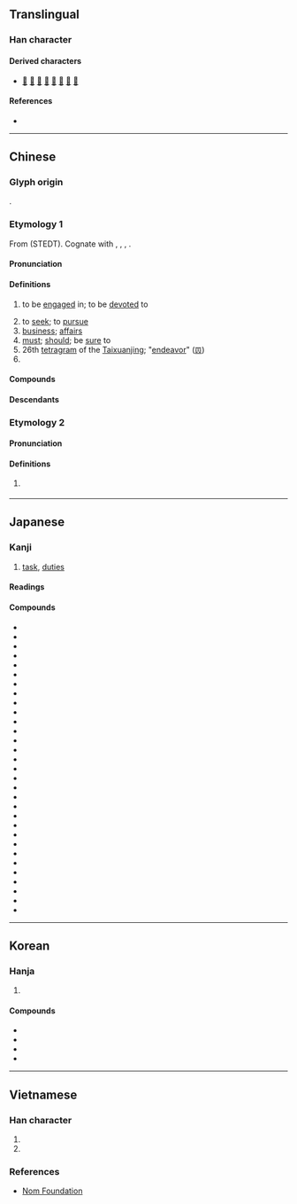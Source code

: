 {{also|务}}
{{character info}}
==Translingual==

===Han character===
{{Han char|rn=19|rad=力|as=09|sn=11|four=18227|canj=NHHES,NHOKS|ids=⿰矛务}}

====Derived characters====
* [[𥊦]] [[奦]] [[㜈]] [[熃]] [[䥐]] [[䳱]] [[蓩]] [[霧]]

====References====
* {{Han ref|kx=0148.200|dkj=02394|dj=0334.040|hdz=42765.090|uh=52D9|ud=21209|bh=B0C8|bd=45256}}

----

==Chinese==
{{zh-forms|s=务}}

===Glyph origin===
{{Han etym}}
{{Han compound|敄|力|c1=p|c2=s|t2=strength|ls=psc}}.

===Etymology 1===
From {{inh|zh|sit-pro|*mow||to work; to move}} (STEDT). Cognate with {{och-l|懋|to strive}}, {{cog|grt|mo||to move}}, {{cog|kac|'''mu''' ⪤ ə '''mu'''||work; labor}}, {{cog|my|မူ||to pursue some course of action; to act}}.

====Pronunciation====
{{zh-pron
|m=wù
|m-s=
|c=mou6
|c-t=
|g=
|h=pfs=vu;gd=vu4
|j=
|mb=
|md=ô
|mn=bū
|mn-t=bhu6
|w=3vu
|x=
|mc=y
|oc=y
|cat=v,n,adv,pn
}}

====Definitions====
{{zh-hanzi}}

# to be [[engaged]] in; to be [[devoted]] to
#: {{zh-x|服務|service}}
# to [[seek]]; to [[pursue]]
# [[business]]; [[affairs]]
# [[must]]; [[should]]; be [[sure]] to
# 26th [[tetragram]] of the [[Taixuanjing]]; "[[endeavor]]" ([[𝌟]])
# {{surname|zh}}

====Compounds====
{{zh-der|內務|務農|務頭|公務|實務|工業服務|務實|不務正業|單務契約|勞務|勞務出口|務求|告知義務|不知務|務期|不達時務|務本|務力|務腳|司務|上線服務|商務仲裁|不知世務|務實去華|債務|債務人|務必|務外|任務|國務總理|勤務召集|不識時務|就業服務|急務|務實生理|務本抑末|公義務|徇務|國務院|劇務|商務|庶務|帳務|不諳事務|常務|家務事|務須|國務|國務會議|工務局|分務|勤務員|公務人員|事務|國務卿|常務委員|家務|公務員|事務所|學務|外務|勞動服務|售後服務|塵務|俗務|世務|大務|外務員|官務|報務|大小事務|勤務|叫醒服務|勤務兵|乘務員|事務官|先務|僑務|不急之務|業務會報|本務|毛舉細務|教務長|服務證|服務業|校務|機務|業務|特務|服務生|服務社|服務連鎖|業務員|瑣務|戰地政務|正務|捨近務遠|稅務人員|撥接服務|港務局|捐華務實|法務部|稅務司|稅務|社會服務|服務|政務|承務|洋務|村務酒|當務之急|社區服務|教務|林務|法務|時務|業務公電|會務|服務員|港務|服務臺|碎務|洋務運動|盡義務|河務|教務主任|村務|服務處|服務站|樹德務滋|知時識務|服務規程|政務官|政務委員|成務|黨務|警務|醫務扶助|警察勤務|義務教育|部務|財務|陳言務去|醫務|識時務|航務|財務報表|賣務場|財務管理|總務|貪多務得|郵務員|義務|鹽務總局|鹽務|鹺務|邊務|醫務人員|鬧家務|農務|要務|雙務契約|識時達務|軍務|除惡務盡|除惡務本|防務|開物成務|雜務|諸務叢脞|選務|酒務|警務處|話務員|職務|虛談廢務|船務|義務兵|務河}}

====Descendants====
{{CJKV||む|무|vụ}}

===Etymology 2===

====Pronunciation====
{{zh-pron
|md=ô
|cat=n,pron
}}

====Definitions====
{{zh-hanzi}}

# {{lb|zh|Min Dong}} {{zh-alt-form|有|tr=-|to have}}

----

==Japanese==

===Kanji===
{{ja-kanji|grade=5|rs=力09}}

# [[task]], [[duties]]

====Readings====
{{ja-readings
|goon=む
|kanon=ぶ
|kun=つと-める, つと-まる
}}

====Compounds====
{{top3}}
* {{ja-r|役%務|えき%む}}
* {{ja-r|外%務%員|がい%む%いん}}
* {{ja-r|外%務%省|がい%む%しょう}}
* {{ja-r|義%務|ぎ%む}}
* {{ja-r|教%務|きょう%む}}
* {{ja-r|業%務|ぎょう%む}}
* {{ja-r|勤%務|きん%む}}
* {{ja-r|公%務|こう%む}}
* {{ja-r|公%務%員|こう%む%いん}}
* {{ja-r|校%務%員|こう%む%いん}}
* {{ja-r|債%務|さい%む}}
* {{ja-r|財%務|ざい%む}}
* {{ja-r|財%務%省|ざい%む%しょう}}
* {{ja-r|雑%務|ざつ%む}}
* {{ja-r|残%務|ざん%む}}
* {{ja-r|事%務|じ%む}}
* {{ja-r|実%務|じつ%む}}
* {{ja-r|職%務|しょく%む}}
* {{ja-r|庶%務|しょ%む}}
* {{ja-r|政%務|せい%む}}
* {{ja-r|責%務|せき%む}}
* {{ja-r|総%務|そう%む}}
* {{ja-r|総%務%省|そう%む%しょう}}
* {{ja-r|担%務|たん%む}}
* {{ja-r|内%務%省|ない%む%しょう}}
* {{ja-r|任%務|にん%む}}
* {{ja-r|服%務|ふく%む}}
* {{ja-r|法%務|ほう%む}}
* {{ja-r|用%務|よう%む}}
* {{ja-r|用%務%員|よう%む%いん}}
* {{ja-r|労%務|ろう%む}}
{{bottom}}

----

==Korean==

===Hanja===
{{ko-hanja|힘쓰다|힘쓸|무}}

# {{hanja form of|무|to be [[engaged]] in; to be [[devoted]] to}}

====Compounds====
* {{ko-l|의무|[[duty]]; [[obligation]]|義務}}
* {{ko-l|임무|[[duty]]|任務}}
* {{ko-l|복무|[[service]]|服務}}
* {{ko-l|공무원|[[civil servant]]; [[public servant]]|公務員}}

----

==Vietnamese==

===Han character===
{{vi-readings|rs=力09
|hanviet=vụ-Trần (1999)
|nom=mùa-gdhn, múa-btcn
}}

# {{han tu form of|vụ|[[case]], [[affair]]}}
# {{Nom form of|[[vụ]], [[mùa]]|[[season]]}}

===References===
<references/>
*[http://www.nomfoundation.org/common/nom_details.php?codepoint=52d9&img=1&uiLang=vn Nom Foundation]